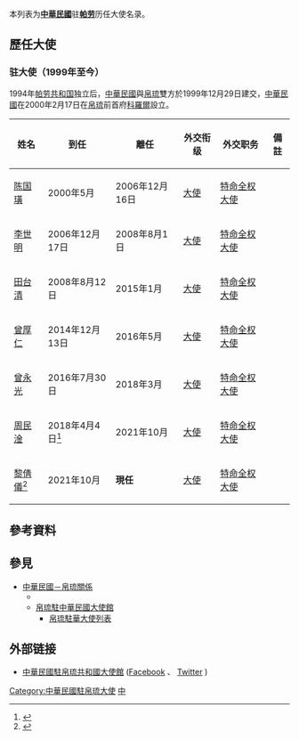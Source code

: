 {{noteTA|1=zh-hans:帕劳; zh-hant:帕勞; zh-tw:帛琉;}}

本列表为'''[[中華民國|中華民國]]'''驻'''[[帕劳|帕劳]]'''历任大使名录。

==歷任大使==
=== {{ROC}}驻{{PLW}}大使（1999年至今） ===
1994年[[帕劳共和国|帕劳共和国]]独立后，[[中華民國|中華民國]]與[[帛琉|帛琉]]雙方於1999年12月29日建交，[[中華民國|中華民國]]在2000年2月17日在[[帛琉|帛琉]]前首府[[科羅爾|科羅爾]]設立{{link-ja|中華民國駐帛琉大使館|在パラオ中華民国大使館|大使館}}。
{| class="wikitable" 
|- 
!姓名
!到任
!離任
!外交衔级
!外交职务
!colspan="2" | 備註
|-
| [[陈国璜|陈国璜]]
| 2000年5月
| 2006年12月16日
| [[大使|大使]]
| [[特命全权大使|特命全权大使]]
|
|-
| [[李世明_(外交官)|李世明]]
| 2006年12月17日
| 2008年8月1日
| [[大使|大使]]
| [[特命全权大使|特命全权大使]]
|
|-
| [[田台清|田台清]]
|2008年8月12日
|2015年1月
| [[大使|大使]]
| [[特命全权大使|特命全权大使]]
|
|-
| [[曾厚仁|曾厚仁]]
| 2014年12月13日
| 2016年5月
| [[大使|大使]]
| [[特命全权大使|特命全权大使]]
|
|-
| [[曾永光|曾永光]]
|2016年7月30日
|2018年3月
| [[大使|大使]]
| [[特命全权大使|特命全权大使]]
|
|-
| [[周民淦|周民淦]]
|2018年4月4日<ref>{{cite web|url=https://www.roc-taiwan.org/pal/post/1104.html|title=新任駐帛琉周大使民淦呈遞到任國書|publisher=中華民國駐外單位網站|date=2018-04-17|accessdate=2018-04-19|archive-date=2020-11-06|archive-url=https://web.archive.org/web/20201106042659/https://www.roc-taiwan.org/pal/post/1104.html|dead-url=no}}</ref>
|2021年10月
| [[大使|大使]]
| [[特命全权大使|特命全权大使]]
|
|-
| [[黎倩儀_(台灣)|黎倩儀]]<ref>{{cite web|url=https://news.ltn.com.tw/news/politics/breakingnews/3702617|title=帛琉大使周民淦返國任亞太司長 斐濟代表黎倩儀接棒|publisher=[[自由時報|自由時報]]|date=2021-10-13|accessdate=2021-10-13|archive-date=2021-11-21|archive-url=https://web.archive.org/web/20211121233005/https://news.ltn.com.tw/news/politics/breakingnews/3702617}}</ref>
|2021年10月
|'''現任'''
| [[大使|大使]]
| [[特命全权大使|特命全权大使]]
|
|}

==參考資料==
{{reflist}}

==參見==
*[[中華民國－帛琉關係|中華民國－帛琉關係]]
**{{link-ja|中華民國駐帛琉大使館|在パラオ中華民国大使館}}
**[[帛琉駐中華民國大使館|帛琉駐中華民國大使館]]
***[[帛琉駐華大使列表|帛琉駐華大使列表]]

== 外部链接 ==
*[http://www.roc-taiwan.org/pal/index.html 中華民國駐帛琉共和國大使館] {{Wayback|url=http://www.roc-taiwan.org/pal/index.html |date=20201229162251 }}<!--{{Wayback|url=http://www.roc-taiwan.org/pal/index.html |date=20201229162251 }}-->{{zh-tw}}{{en}}([https://www.facebook.com/Embassy.of.the.Republic.of.China.in.Palau/ Facebook] {{Wayback|url=https://www.facebook.com/Embassy.of.the.Republic.of.China.in.Palau/ |date=20190331035607 }}、<!--{{Wayback|url=https://www.facebook.com/Embassy.of.the.Republic.of.China.in.Palau/ |date=20190331035607 }}-->[https://twitter.com/TW_Palau Twitter] {{Wayback|url=https://twitter.com/TW_Palau |date=20190221023119 }})<!--{{Wayback|url=https://twitter.com/TW_Palau |date=20190221023119 }}-->

{{中華民國駐外大使}}
[[Category:中華民國駐帛琉大使|Category:中華民國駐帛琉大使]]
[[Category:驻帕劳大使列表|中]]